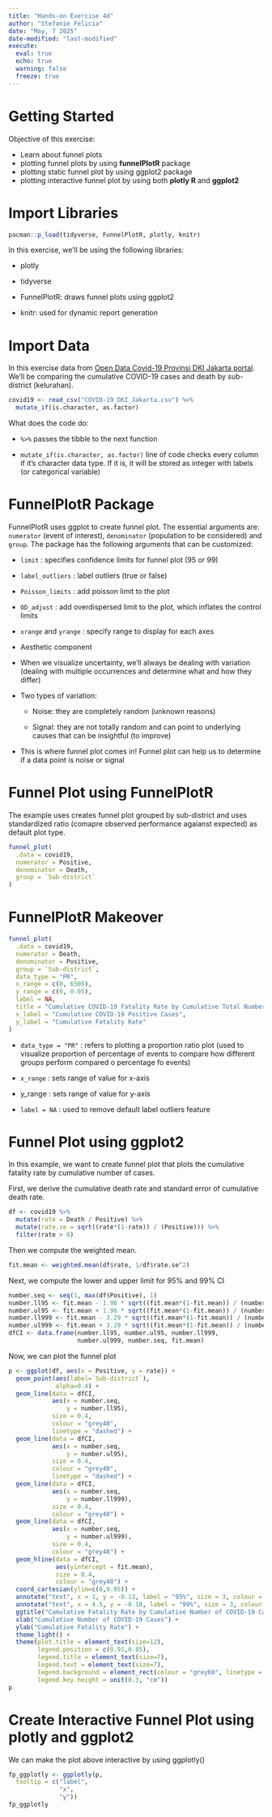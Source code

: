 ```yaml
---
title: "Hands-on Exercise 4d"
author: "Stefanie Felicia"
date: "May, 7 2025"
date-modified: "last-modified"
execute: 
  eval: true
  echo: true
  warning: false
  freeze: true
---
```


# Getting Started

Objective of this exercise:

-   Learn about funnel plots
-   plotting funnel plots by using **funnelPlotR** package
-   plotting static funnel plot by using ggplot2 package
-   plotting interactive funnel plot by using both **plotly R** and **ggplot2**

# Import Libraries

```r
pacman::p_load(tidyverse, FunnelPlotR, plotly, knitr)
```

In this exercise, we'll be using the following libraries:

-   plotly

-   tidyverse

-   FunnelPlotR: draws funnel plots using ggplot2

-   knitr: used for dynamic report generation

# Import Data

In this exercise data from <a href="https://riwayat-file-covid-19-dki-jakarta-jakartagis.hub.arcgis.com/">Open Data Covid-19 Provinsi DKI Jakarta portal</a>. We'll be comparing the cumulative COVID-19 cases and death by sub-district (kelurahan).

```r
covid19 <- read_csv("COVID-19_DKI_Jakarta.csv") %>%
  mutate_if(is.character, as.factor)
```

::: callout-note
What does the code do:

-   `%>%` passes the tibble to the next function

-   `mutate_if(is.character, as.factor)` line of code checks every column if it's character data type. If it is, it will be stored as integer with labels (or categorical variable)
:::

# FunnelPlotR Package

FunnelPlotR uses ggplot to create funnel plot. The essential arguments are: `numerator` (event of interest), `denominator` (population to be considered) and `group`. The package has the following arguments that can be customized:

-   `limit` : specifies confidence limits for funnel plot (95 or 99)

-   `label_outliers` : label outliers (true or false)

-   `Poisson_limits` : add poisson limit to the plot

-   `OD_adjust` : add overdispersed limit to the plot, which inflates the control limits

-   `xrange` and `yrange` : specify range to display for each axes

-   Aesthetic component

::: {.callout-note title="What is a funnel plot ?"}

-   When we visualize uncertainty, we’ll always be dealing with variation (dealing with multiple occurrences and determine what and how they differ)

-   Two types of variation:

    -   Noise: they are completely random (unknown reasons)

    -   Signal: they are not totally random and can point to underlying causes that can be insightful (to improve)

-   This is where funnel plot comes in! Funnel plot can help us to determine if a data point is noise or signal

:::

# Funnel Plot using FunnelPlotR

The example uses creates funnel plot grouped by sub-district and uses standardized ratio (comapre observed performance agaianst expected) as default plot type.

```r
funnel_plot(
  .data = covid19,
  numerator = Positive,
  denominator = Death,
  group = `Sub-district`
)
```

# FunnelPlotR Makeover

```r
funnel_plot(
  .data = covid19,
  numerator = Death,
  denominator = Positive,
  group = `Sub-district`,
  data_type = "PR",   
  x_range = c(0, 6500),  
  y_range = c(0, 0.05),   
  label = NA,
  title = "Cumulative COVID-19 Fatality Rate by Cumulative Total Number of COVID-19 Positive Cases",          
  x_label = "Cumulative COVID-19 Positive Cases",
  y_label = "Cumulative Fatality Rate"
)
```

::: {.callout-note title="What does this code do"}

-   `data_type = "PR"` : refers to plotting a proportion ratio plot (used to visualize proportion of percentage of events to compare how different groups perform compared o percentage fo events)

-   `x_range` : sets range of value for x-axis

-   y_range : sets range of value for y-axis

-   `label = NA` : used to remove default label outliers feature

:::

# Funnel Plot using ggplot2

In this example, we want to create funnel plot that plots the cumulative fatality rate by cumulative number of cases.

First, we derive the cumulative death rate and standard error of cumulative death rate.

```r
df <- covid19 %>%
  mutate(rate = Death / Positive) %>%
  mutate(rate.se = sqrt((rate*(1-rate)) / (Positive))) %>%
  filter(rate > 0)
```

Then we compute the weighted mean.

```r
fit.mean <- weighted.mean(df$rate, 1/df$rate.se^2)
```

Next, we compute the lower and upper limit for 95% and 99% CI

```r
number.seq <- seq(1, max(df$Positive), 1)
number.ll95 <- fit.mean - 1.96 * sqrt((fit.mean*(1-fit.mean)) / (number.seq)) 
number.ul95 <- fit.mean + 1.96 * sqrt((fit.mean*(1-fit.mean)) / (number.seq)) 
number.ll999 <- fit.mean - 3.29 * sqrt((fit.mean*(1-fit.mean)) / (number.seq)) 
number.ul999 <- fit.mean + 3.29 * sqrt((fit.mean*(1-fit.mean)) / (number.seq)) 
dfCI <- data.frame(number.ll95, number.ul95, number.ll999, 
                   number.ul999, number.seq, fit.mean)
```

Now, we can plot the funnel plot

```r
p <- ggplot(df, aes(x = Positive, y = rate)) +
  geom_point(aes(label=`Sub-district`), 
             alpha=0.4) +
  geom_line(data = dfCI, 
            aes(x = number.seq, 
                y = number.ll95), 
            size = 0.4, 
            colour = "grey40", 
            linetype = "dashed") +
  geom_line(data = dfCI, 
            aes(x = number.seq, 
                y = number.ul95), 
            size = 0.4, 
            colour = "grey40", 
            linetype = "dashed") +
  geom_line(data = dfCI, 
            aes(x = number.seq, 
                y = number.ll999), 
            size = 0.4, 
            colour = "grey40") +
  geom_line(data = dfCI, 
            aes(x = number.seq, 
                y = number.ul999), 
            size = 0.4, 
            colour = "grey40") +
  geom_hline(data = dfCI, 
             aes(yintercept = fit.mean), 
             size = 0.4, 
             colour = "grey40") +
  coord_cartesian(ylim=c(0,0.05)) +
  annotate("text", x = 1, y = -0.13, label = "95%", size = 3, colour = "grey40") + 
  annotate("text", x = 4.5, y = -0.18, label = "99%", size = 3, colour = "grey40") + 
  ggtitle("Cumulative Fatality Rate by Cumulative Number of COVID-19 Cases") +
  xlab("Cumulative Number of COVID-19 Cases") + 
  ylab("Cumulative Fatality Rate") +
  theme_light() +
  theme(plot.title = element_text(size=12),
        legend.position = c(0.91,0.85), 
        legend.title = element_text(size=7),
        legend.text = element_text(size=7),
        legend.background = element_rect(colour = "grey60", linetype = "dotted"),
        legend.key.height = unit(0.3, "cm"))
p
```

# Create Interactive Funnel Plot using plotly and ggplot2

We can make the plot above interactive by using ggplotly()

```r
fp_ggplotly <- ggplotly(p,
  tooltip = c("label", 
              "x", 
              "y"))
fp_ggplotly
```
